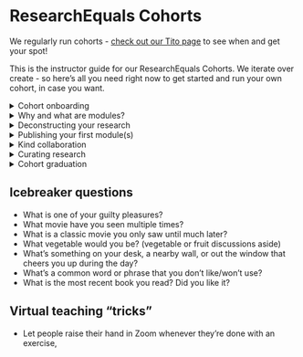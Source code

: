 # ResearchEquals Cohorts

:::{.callout-tip}
We regularly run cohorts - [check out our Tito page](https://ti.to/libscie) to see when and get your spot!
:::

This is the instructor guide for our ResearchEquals Cohorts. We iterate over create - so here's all you need right now to get started and run your own cohort, in case you want.

<details>
    <summary>Cohort onboarding</summary>

- Welcome [00:00 - 00:15]
    - Welcome on this journey of publishing your research differently [00:00 - 00:03]
        - We will be discovering how to publish your research differently, and how to curate research differently.
        - This is a safe space to learn, so I encourage questions and feedback, no matter how obvious it might feel.
    - This session will be recorded! 🔴
    - Short intro instructor [00:03-00:05]
        - I’m Chris Hartgerink, founder of ResearchEquals and a researcher myself. I did my PhD in statistics, and am happy to now be working on sustainable alternatives in research that make our lives easier.
        - ResearchEquals is one such project and I am thankful that you lot are making the time to join here!
- Goals [00:05 - 00:07]
    - The goal of the cohort is provide a safe learning environment around modular publishing. What is it? Why is it? How does it work?
    - Together we’ll learn how to publish the research process instead of the results alone
    - We’re also here, together, to create connection and community, so we don’t have to go at it alone.
- Code of Conduct [00:07 - 00:10 - Vinodh Ilangovan]
- Structure [00:10 - 00:15]
    - Mon - Thu
    - Meet in Zoom
    - Chat in Discord
    - There may be additional materials before the cohort calls for you to go through, which we’ll always keep time effective.
    - At the end of the cohort, everybody who completed the course will receive a digital certificate.
- Short introductions [00:15 - 00:30 - Chris]
    - Getting the hang of whiteboards
        - Where is everyone from
    - Introduce yourself
        - ~2min each
            - Who are you
            - Research interest
            - What’s your guilty pleasure
        - Others make sticky notes
    - To make an account on ResearchEquals if they haven’t already
    - Getting the hang of Discord [00:30 - 00:35 - Chris]
- Closing
    - On Thursday, same time, we will discuss modules in-depth, and

</details>

<details>
    <summary>Why and what are modules?</summary>

- Welcome
    - [Icebreaker]
    - Recap
        - In our first call, we got to know each other a bit.
        - For this call, you prepared by watching a short video on the idea of publishing the research process. You learned about selective publishing, and how altering predictions based on results may be a result from the article format.
        - You now know that research modules are comparable to research steps.
    - Today's goal: Understand single modules and what goes into a module.
- Do you feel like published research in your field showcases the way research is actually done?
    - Where could it improve?
- What research steps are often overlooked in your field?
- Demo ResearchEquals
- Exercise
    - [ ] Think about your most recent research project. What is the latest step you took? What are the outputs/files you created from this?
    - [ ] Create your own draft module
    - [ ] Go through the module types - are there any steps you are already missing?
- Reportback from exercise
    - What's your first impressions of research modules?
- Recap of today
    - We learned how to create our first module, and what has to be included for each module.
    - We also learned what optional information 
- Today we learned about individual steps in the research process. 
    - Next time we'll talk more about how those steps combine into an entire research journey. 
    - For the next call, take a few minutes to write down the steps involved in your research. 
</details>



<details>
    <summary>Deconstructing your research</summary>

- Welcome [5min]
    - [Icebreaker]
    - Recap - we learned about singular modules last call
    - Today we'll learn how all these modules tie together to create different research processes
- Shareback: reflections on your own research journey [5min]
    - What steps surprised you?
    - What would you like your research journey to include, but currently do not?
    - Where do you think your research is different from fields?
- Exercise 1: Match the research process to the study type [5 min]
- Discussion: What's the added value in sharing the research journey? [10min]
- Exercise 2: Whiteboarding your research as a process [10min]
    - What's the first step in a research process?
    - What's the last step in a research process?
    - Add other steps, before or after the ones already there
- Discussion: Where would your presentations fit into this entire process?
- Next call
- Exercise 3: What are the three most recent research steps you've taken?
    - Prepare drafts for each step (include the files, title, description)
</details>


<details>
    <summary>Publishing your first module(s)</summary>

- Welcome
    - [Icebreaker]
    - Last call, we worked on deconstructing the research process.
    - Today is about applying that knowledge to your own work
- Showcase: What were your three most recent research steps?
- Demo: How to link modules
    - Link to previous work outside of ResearchEquals
    - Why can we only link once previous work is published?
- Exercise: Link and publish your three prepared modules
- Demo the graph
- Planning the next three steps
- Next call...
    - ...is on how to collaborate
    - Think about what's important to you?
        - What are examples of good collaborators?
        - What are examples of bad collaborators?

</details>

<details>
    <summary>Kind collaboration</summary>

- Welcome
    - [Icebreaker]
- Reportback: Good/bad collaboration experiences
- Exercise: Values for good collaboration
- Demo: ResearchEquals collaboration sequence
    - Create a draft module
    - Invite others present
    - Accept invitation
    - Approve for publication
- 
- Next call...
    - We'll have a guest!
    - In the final content call, we'll learn how to curate research
    - We've talked much about publishing your work, but we all do curation as well
    - For next time, take ten minutes to reflect on what curation you already do (whether that's reading lists, controversial topics, topic deepdives, or anything else!)
</details>
 

<details>
    <summary>Curating research</summary>


</details>

<details>
    <summary>Cohort graduation</summary>


</details>

## Icebreaker questions

- What is one of your guilty pleasures?
- What movie have you seen multiple times?
- What is a classic movie you only saw until much later?
- What vegetable would you be? (vegetable or fruit discussions aside)
- What’s something on your desk, a nearby wall, or out the window that cheers you up during the day?
- What’s a common word or phrase that you don’t like/won’t use?
- What is the most recent book you read? Did you like it?

## Virtual teaching "tricks"

- Let people raise their hand in Zoom whenever they're done with an exercise,